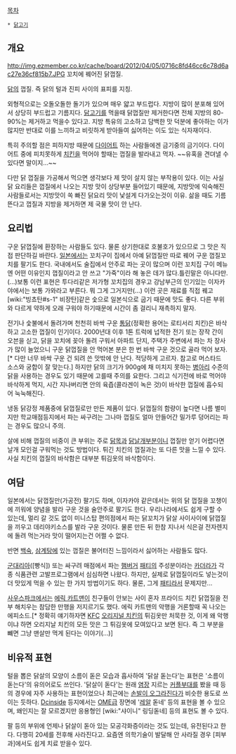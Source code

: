 [[목차]]

 * [[닭고기]]

== 개요 ==
http://img.ezmember.co.kr/cache/board/2012/04/05/0716c8fd46cc6c78d6ac27e36cf815b7.JPG
꼬치에 꿰어진 닭껍질.

[[닭]]의 껍질. 즉 닭의 털과 진피 사이의 표피를 지칭.

외형적으로는 오돌오돌한 돌기가 있으며 매우 얇고 부드럽다. 지방이 많이 분포해 있어서 상당히 부드럽고 기름지다. [[닭고기]]를 먹을때 닭껍질만 제거한다면 전체 지방의 80-90%는 제거하고 먹을수 있다고. 지방 특유의 고소하고 담백한 맛 덕분에 좋아하는 이가 많지만 반대로 이를 느끼하고 비릿하게 받아들여 싫어하는 이도 있는 식자재이다. 

특히 주의할 점은 피하지방 때문에 [[다이어트]] 하는 사람들에겐 금기중의 금기이다. 다이어트 중에 피치못하게 [[치킨]]을 먹어야 할때는 껍질을 발라내고 먹자. ~~유혹을 견뎌낼 수 있다면 말이지...~~

다만 닭 껍질을 가공해서 먹으면 생각보다 제 맛이 살지 않는 부작용이 있다. 이는 사실 닭 요리들은 껍질에서 나오는 지방 맛이 상당부분 들어있기 때문에, 지방맛에 익숙해진 사람들로서는 지방맛이 쏙 빠진 닭요리 맛이 낯설게 다가오는것이 이유. 삶을 때도 기름 뜬다고 껍질과 지방을 제거하면 제 국물 맛이 안 난다.

== 요리법 ==
구운 닭껍질에 환장하는 사람들도 있다. 물론 상기한대로 호불호가 있으므로 그 맛은 직접 판단하길 바란다. [[일본]]에서는 꼬치구이 집에서 아예 닭껍질만 따로 꿰어 구운 껍질꼬치를 팔기도 한다. 국내에서도 술집에서 안주로 파는 곳이 많으며 이런 꼬치집 구이 메뉴엔 어떤 이유인지 껍질이라고 안 쓰고 "가죽"이라 해 놓은 데가 많다.틀린말은 아니다만.(...)보통 이런 표현은 투다리같은 저가형 꼬치집의 경우고 강남부근의 인기있는 이자카야에서는 보통 가와라고 부른다. 뭐 그게 그거지만(...) 이런 곳은 재료를 직접 꿰고 [wiki:"빙쵸탄#s-1" 비장탄]같은 숯으로 일본식으로 굽기 때문에 맛도 좋다. 다른 부위와 다르게 약하게 오래 구워야 하기때문에 시간이 좀 걸리니 재촉하지 말자. 
 
전기나 숯불에서 돌려가며 천천히 바싹 구운 [[통닭]](정확한 용어는 로티서리 치킨)은 바삭하고 고소한 껍질이 인기이다. 2000년대 이후 1톤 트럭에 넙적한 전기 또는 장작 간이 오븐을 싣고, 닭을 꼬치에 꽂아 돌려 구워서 아파트 단지, 주택가 주변에서 파는 차 장사가 많이 늘었으니 구운 닭껍질을 안 먹어본 분은 한 번 바싹 구운 것으로 골라 먹어 보자.[* 다만 너무 바싹 구운 건 되려 쓴 맛밖에 안 난다. 적당하게 고르자. 참고로 머스타드 소스와 궁합이 잘 맞는다.] 하지만 닭의 크기가 900g에 채 미치지 못하는 [[병아리]] 수준의 닭을 사용하는 경우도 있기 때문에 고를때 주의를 요한다. 그리고 식기전에 바로 먹어야 바삭하게 먹지, 시간 지나버리면 안의 육즙(콜라겐이 녹은 것)이 바삭한 껍질에 흡수되어 눅눅해진다. 

냉동 닭강정 제품중에 닭껍질로만 만든 제품이 있다. 닭껍질의 함량이 높다면 나름 별미지만 학교매점등지에서 파는 싸구려는 그나마 껍질도 얼마 안들어간 밀가루 덩어리는 파는 경우도 많으니 주의.
 
살에 비해 껍질의 비중이 큰 부위는 주로 [[닭목]]과 [[닭날개]]부분이니 껍질만 얻기 어렵다면 날개 모인걸 구워먹는 것도 방법이다. 튀긴 치킨의 껍질과는 또 다른 맛을 느낄 수 있다. 사실 치킨의 껍질의 바삭함은 대부분 튀김옷의 바삭함이다.

== 여담 ==
일본에서는 닭껍질만(가공전) 팔기도 하며, 이자카야 같은데서는 위의 닭 껍질을 꼬챙이에 끼워에 양념을 발라 구운 것을 술안주로 팔기도 한다. 우리나라에서도 쉽게 구할 수 있는데, 멀리 갈 것도 없이 미니스탑 편의점에서 파는 닭꼬치가 닭살 사이사이에 닭껍질을 끼우고 데리야키소스를 발라 구운 것이다. 물론 만든 뒤 한참 지나서 식은걸 전자렌지에 돌려 먹는거라 맛이 떨어지는건 어쩔 수 없다.

반면 [[백숙]], [[삼계탕]]에 있는 껍질은 불어터진 느낌이라서 싫어하는 사람들도 많다.

[[군대리아]]([빵식]) 또는 싸구려 매점에서 파는 [[햄버거]] [[패티]]의 주성분이라는 [[카더라]]가 각종 식품관련 고발프로그램에서 심심하면 나왔다. 하지만, 실제로 닭껍질이라도 넣는것이 더 맛있게 먹을 수 있는 한 가지 방법이기도 하다. 물론, 그게 [[패티]]라서 문제지만...

[[사우스파크]]에서는 [[에릭 카트맨]]이 친구들이 안보는 사이 혼자 프라이드 치킨 닭껍질을 전부 해치우는 참담한 만행을 저지르기도 했다. 에릭 카트맨의 악행을 거론할때 꼭 나오는 에피소드.[* 정확히 얘기하자면 [[KFC]] [[오리지널 치킨]]의 튀김옷만 처묵한 것, 이게 왜 악행이냐 하면 오리지날 치킨의 모든 맛은 그 튀김옷에 모여있다고 보면 된다. 즉 그 부분을 뺴면 그냥 맨살만 먹게 된다는 이야기(...)]

== 비유적 표현 ==
털을 뽑은 닭살의 모양이 소름이 돋은 모습과 흡사하여 '닭살 돋는다'는 표현은 '소름이 돋는다'의 유의어로도 쓰인다. '닭살이 돋다'는 원래 [[염장]] 지르는 [[커플부대]]를 봤을 때 등의 경우에 자주 사용하는 표현이었으나 최근에는 [[손발이 오그라진다]]가 비슷한 용도로 쓰이는 듯하다. [[Dcinside]] 등지에서는 [[OME]]급 장면에 '[[레알]] 돋네' 등의 표현을 볼 수 있으며, 왜인지는 잘 모르겠지만 응용형인 [wiki:"샤이니" 링딩돋네] 등의 표현도 볼 수 있다.

팔 등의 부위에 언제나 닭살이 돋아 있는 모공각화증이라는 것도 있는데, 유전된다고 한다. 다행히 20세를 전후해 사라진다고. 요즘엔 의학기술이 발달해 안 사라질 경우 [피부과]에서도 쉽게 치료 받을수 있다.
